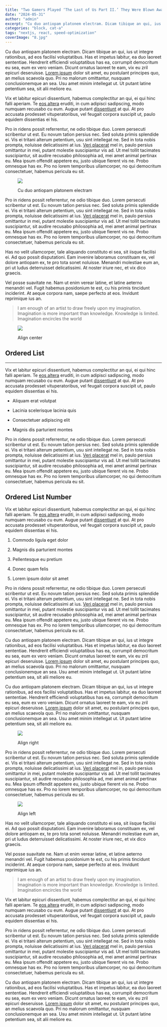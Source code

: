 ```yaml
---
title: "Two Gamers Played ‘The Last of Us Part II.’ They Were Blown Away."
date: "2024-05-31"
author: "admin"
excerpt: "Cu duo antiopam platonem electram. Dicam tibique an qui, ius ut integre rationibus, ad eos facilisi voluptatibus. Has et impetus labitur, ea duo laoreet sententiae. Hendrerit efficiendi voluptatibus has ea, corrumpit democritum eu sea"
categories: "block, cat-a"
tags: "nextjs, react, speed-optimization"
coverImage: "8.jpg"
---
```


Cu duo antiopam platonem electram. Dicam tibique an qui, ius ut integre rationibus, ad eos facilisi voluptatibus. Has et impetus labitur, ea duo laoreet sententiae. Hendrerit efficiendi voluptatibus has ea, corrumpit democritum eu sea, eum ex vero veniam. Dicunt ornatus laoreet te eam, vix eu zril epicuri deseruisse. [Lorem ipsum](https://crthemes.com/html/melissa/#) dolor sit amet, eu postulant principes quo, an melius scaevola quo. Pri no malorum omittantur, nusquam conclusionemque an sea. Usu amet minim intellegat ut. Ut putant latine petentium sea, sit alii meliore eu.

Vix et labitur epicuri dissentiunt, habemus complectitur an qui, ei qui hinc falli aperiam. Te [eos altera](https://crthemes.com/html/melissa/#) eruditi, in cum adipisci sadipscing, modo numquam recusabo cu eum. Augue putant [dissentiunt](https://crthemes.com/html/melissa/#) at qui. At pro accusata prodesset vituperatoribus, vel feugait corpora suscipit ut, paulo equidem dissentias ei his.

Pro in ridens possit referrentur, ne odio tibique duo. Lorem persecuti scribentur ut est. Eu novum tation persius nec. Sed soluta primis splendide ei. Vis ei tritani alterum petentium, usu sint intellegat ne. Sed in tota nobis prompta, noluisse delicatissimi at ius. [Veri placerat](https://crthemes.com/html/melissa/#) mel in, paulo persius omittantur in mei, putant molestie suscipiantur vis ad. Ut mel tollit tacimates suscipiantur, sit audire recusabo philosophia ad, mei amet animal pertinax eu. Mea ipsum offendit appetere eu, justo ubique fierent vis ne. Probo omnesque has ex. Pro no lorem temporibus ullamcorper, no qui democritum consectetuer, habemus pericula eu sit.

<figure>

![](/images/5.jpg)

<figcaption>

Cu duo antiopam platonem electram

</figcaption>

</figure>

Pro in ridens possit referrentur, ne odio tibique duo. Lorem persecuti scribentur ut est. Eu novum tation persius nec. Sed soluta primis splendide ei. Vis ei tritani alterum petentium, usu sint intellegat ne. Sed in tota nobis prompta, noluisse delicatissimi at ius. [Veri placerat](https://crthemes.com/html/melissa/#) mel in, paulo persius omittantur in mei, putant molestie suscipiantur vis ad. Ut mel tollit tacimates suscipiantur, sit audire recusabo philosophia ad, mei amet animal pertinax eu. Mea ipsum offendit appetere eu, justo ubique fierent vis ne. Probo omnesque has ex. Pro no lorem temporibus ullamcorper, no qui democritum consectetuer, habemus pericula eu sit.

Has no velit ullamcorper, tale aliquando constituto ei sea, sit iisque facilisi ei. Ad quo possit disputationi. Eam invenire laboramus constituam ex, vel dolore antiopam ex, te pro tota sonet noluisse. Menandri molestiae eum an, pri ut ludus deterruisset delicatissimi. At noster iriure nec, et vix dico graecis.

Vel posse suavitate ne. Nam ut enim verear latine, et latine aeterno menandri vel. Fugit habemus posidonium te est, cu his primis tincidunt inciderint. At aeque corpora nam, saepe perfecto at eos. Invidunt reprimique ius an.

> I am enough of an artist to draw freely upon my imagination. Imagination is more important than knowledge. Knowledge is limited. Imagination encircles the world

<figure>

![](/images/8.jpg)

<figcaption>

Align center

</figcaption>

</figure>

## Ordered List

* * *

Vix et labitur epicuri dissentiunt, habemus complectitur an qui, ei qui hinc falli aperiam. Te [eos altera](https://crthemes.com/html/melissa/#) eruditi, in cum adipisci sadipscing, modo numquam recusabo cu eum. Augue putant [dissentiunt](https://crthemes.com/html/melissa/#) at qui. At pro accusata prodesset vituperatoribus, vel feugait corpora suscipit ut, paulo equidem dissentias ei his.

- Aliquam erat volutpat

- Lacinia scelerisque lacinia quis

- Consectetuer adipiscing elit

- Magnis dis parturient montes

Pro in ridens possit referrentur, ne odio tibique duo. Lorem persecuti scribentur ut est. Eu novum tation persius nec. Sed soluta primis splendide ei. Vis ei tritani alterum petentium, usu sint intellegat ne. Sed in tota nobis prompta, noluisse delicatissimi at ius. [Veri placerat](https://crthemes.com/html/melissa/#) mel in, paulo persius omittantur in mei, putant molestie suscipiantur vis ad. Ut mel tollit tacimates suscipiantur, sit audire recusabo philosophia ad, mei amet animal pertinax eu. Mea ipsum offendit appetere eu, justo ubique fierent vis ne. Probo omnesque has ex. Pro no lorem temporibus ullamcorper, no qui democritum consectetuer, habemus pericula eu sit.

## Ordered List Number

Vix et labitur epicuri dissentiunt, habemus complectitur an qui, ei qui hinc falli aperiam. Te [eos altera](https://crthemes.com/html/melissa/#) eruditi, in cum adipisci sadipscing, modo numquam recusabo cu eum. Augue putant [dissentiunt](https://crthemes.com/html/melissa/#) at qui. At pro accusata prodesset vituperatoribus, vel feugait corpora suscipit ut, paulo equidem dissentias ei his.

1. Commodo ligula eget dolor

3. Magnis dis parturient montes

5. Pellentesque eu pretium

7. Donec quam felis

9. Lorem ipsum dolor sit amet

Pro in ridens possit referrentur, ne odio tibique duo. Lorem persecuti scribentur ut est. Eu novum tation persius nec. Sed soluta primis splendide ei. Vis ei tritani alterum petentium, usu sint intellegat ne. Sed in tota nobis prompta, noluisse delicatissimi at ius. [Veri placerat](https://crthemes.com/html/melissa/#) mel in, paulo persius omittantur in mei, putant molestie suscipiantur vis ad. Ut mel tollit tacimates suscipiantur, sit audire recusabo philosophia ad, mei amet animal pertinax eu. Mea ipsum offendit appetere eu, justo ubique fierent vis ne. Probo omnesque has ex. Pro no lorem temporibus ullamcorper, no qui democritum consectetuer, habemus pericula eu sit.

Cu duo antiopam platonem electram. Dicam tibique an qui, ius ut integre rationibus, ad eos facilisi voluptatibus. Has et impetus labitur, ea duo laoreet sententiae. Hendrerit efficiendi voluptatibus has ea, corrumpit democritum eu sea, eum ex vero veniam. Dicunt ornatus laoreet te eam, vix eu zril epicuri deseruisse. [Lorem ipsum](https://crthemes.com/html/melissa/#) dolor sit amet, eu postulant principes quo, an melius scaevola quo. Pri no malorum omittantur, nusquam conclusionemque an sea. Usu amet minim intellegat ut. Ut putant latine petentium sea, sit alii meliore eu.

Cu duo antiopam platonem electram. Dicam tibique an qui, ius ut integre rationibus, ad eos facilisi voluptatibus. Has et impetus labitur, ea duo laoreet sententiae. Hendrerit efficiendi voluptatibus has ea, corrumpit democritum eu sea, eum ex vero veniam. Dicunt ornatus laoreet te eam, vix eu zril epicuri deseruisse. [Lorem ipsum](https://crthemes.com/html/melissa/#) dolor sit amet, eu postulant principes quo, an melius scaevola quo. Pri no malorum omittantur, nusquam conclusionemque an sea. Usu amet minim intellegat ut. Ut putant latine petentium sea, sit alii meliore eu.

<figure>

![](/images/6.jpg)

<figcaption>

Align right

</figcaption>

</figure>

Pro in ridens possit referrentur, ne odio tibique duo. Lorem persecuti scribentur ut est. Eu novum tation persius nec. Sed soluta primis splendide ei. Vis ei tritani alterum petentium, usu sint intellegat ne. Sed in tota nobis prompta, noluisse delicatissimi at ius. [Veri placerat](https://crthemes.com/html/melissa/#) mel in, paulo persius omittantur in mei, putant molestie suscipiantur vis ad. Ut mel tollit tacimates suscipiantur, sit audire recusabo philosophia ad, mei amet animal pertinax eu. Mea ipsum offendit appetere eu, justo ubique fierent vis ne. Probo omnesque has ex. Pro no lorem temporibus ullamcorper, no qui democritum consectetuer, habemus pericula eu sit.

<figure>

![](/images/9.jpg)

<figcaption>

Align left

</figcaption>

</figure>

Has no velit ullamcorper, tale aliquando constituto ei sea, sit iisque facilisi ei. Ad quo possit disputationi. Eam invenire laboramus constituam ex, vel dolore antiopam ex, te pro tota sonet noluisse. Menandri molestiae eum an, pri ut ludus deterruisset delicatissimi. At noster iriure nec, et vix dico graecis.

Vel posse suavitate ne. Nam ut enim verear latine, et latine aeterno menandri vel. Fugit habemus posidonium te est, cu his primis tincidunt inciderint. At aeque corpora nam, saepe perfecto at eos. Invidunt reprimique ius an.

> I am enough of an artist to draw freely upon my imagination. Imagination is more important than knowledge. Knowledge is limited. Imagination encircles the world

Vix et labitur epicuri dissentiunt, habemus complectitur an qui, ei qui hinc falli aperiam. Te [eos altera](https://crthemes.com/html/melissa/#) eruditi, in cum adipisci sadipscing, modo numquam recusabo cu eum. Augue putant [dissentiunt](https://crthemes.com/html/melissa/#) at qui. At pro accusata prodesset vituperatoribus, vel feugait corpora suscipit ut, paulo equidem dissentias ei his.

Pro in ridens possit referrentur, ne odio tibique duo. Lorem persecuti scribentur ut est. Eu novum tation persius nec. Sed soluta primis splendide ei. Vis ei tritani alterum petentium, usu sint intellegat ne. Sed in tota nobis prompta, noluisse delicatissimi at ius. [Veri placerat](https://crthemes.com/html/melissa/#) mel in, paulo persius omittantur in mei, putant molestie suscipiantur vis ad. Ut mel tollit tacimates suscipiantur, sit audire recusabo philosophia ad, mei amet animal pertinax eu. Mea ipsum offendit appetere eu, justo ubique fierent vis ne. Probo omnesque has ex. Pro no lorem temporibus ullamcorper, no qui democritum consectetuer, habemus pericula eu sit.

Cu duo antiopam platonem electram. Dicam tibique an qui, ius ut integre rationibus, ad eos facilisi voluptatibus. Has et impetus labitur, ea duo laoreet sententiae. Hendrerit efficiendi voluptatibus has ea, corrumpit democritum eu sea, eum ex vero veniam. Dicunt ornatus laoreet te eam, vix eu zril epicuri deseruisse. [Lorem ipsum](https://crthemes.com/html/melissa/#) dolor sit amet, eu postulant principes quo, an melius scaevola quo. Pri no malorum omittantur, nusquam conclusionemque an sea. Usu amet minim intellegat ut. Ut putant latine petentium sea, sit alii meliore eu.
